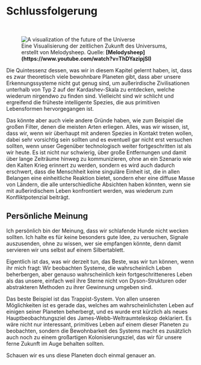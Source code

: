 
# Schlussfolgerung 

<ReadingTime duration="3" />
<AudioPlayer ident="conclusion" />

<br/>
<figure>
<Image src={require(".//../../../resources/images/years.png")} alt="A visualization of the future of the Universe" />
<figcaption style={{ color: "rgb(156, 156, 156)", fontSize: "14px", marginTop: "2px" }}>Eine Visualisierung der zeitlichen Zukunft des Universums, erstellt von Melodysheep. Quelle: <strong>[Melodysheep](https://www.youtube.com/watch?v=ThDYazipjSI)</strong></figcaption>
</figure>

Die Quintessenz dessen, was wir in diesem Kapitel gelernt haben, ist, dass es zwar theoretisch viele bewohnbare Planeten gibt, dass aber unsere Erkennungssysteme nicht gut genug sind, um außerirdische Zivilisationen unterhalb von Typ 2 auf der Kardashev-Skala zu entdecken, welche wiederum nirgendwo zu finden sind. Vielleicht sind wir schlicht und ergreifend die früheste intelligente Spezies, die aus primitiven Lebensformen hervorgegangen ist.

Das könnte aber auch viele andere Gründe haben, wie zum Beispiel die großen Filter, denen die meisten Arten erliegen. Alles, was wir wissen, ist, dass wir, wenn wir überhaupt mit anderen Spezies in Kontakt treten wollen, dabei sehr vorsichtig sein sollten und es eventuell gar nicht erst versuchen sollten, wenn unser Gegenüber technologisch weiter fortgeschritten ist als wir heute. Es ist nicht nur schwierig, über große Entfernungen und damit über lange Zeiträume hinweg zu kommunizieren, ohne an ein Szenario wie den Kalten Krieg erinnert zu werden, sondern es wird auch dadurch erschwert, dass die Menschheit keine singuläre Einheit ist, die in allen Belangen eine einheitliche Reaktion bietet, sondern eher eine diffuse Masse von Ländern, die alle unterschiedliche Absichten haben könnten, wenn sie mit außerirdischem Leben konfrontiert werden, was wiederum zum Konfliktpotenzial beiträgt.

## Persönliche Meinung
Ich persönlich bin der Meinung, dass wir schlafende Hunde nicht wecken sollten. Ich halte es für keine besonders gute Idee, zu versuchen, Signale auszusenden, ohne zu wissen, wer sie empfangen könnte, denn damit servieren wir uns selbst auf einem Silbertablett.

Eigentlich ist das, was wir derzeit tun, das Beste, was wir tun können, wenn ihr mich fragt: Wir beobachten Systeme, die wahrscheinlich Leben beherbergen, aber genauso wahrscheinlich kein fortgeschritteneres Leben als das unsere, einfach weil ihre Sterne nicht von Dyson-Strukturen oder abstrakteren Methoden zu ihrer Gewinnung umgeben sind. 

Das beste Beispiel ist das Trappist-System. Von allen unseren Möglichkeiten ist es gerade das, welches am wahrscheinlichsten Leben auf einigen seiner Planeten beherbergt, und es wurde erst kürzlich als neues Hauptbeobachtungsziel des James-Webb-Weltraumteleskop deklariert. Es wäre nicht nur interessant, primitives Leben auf einem dieser Planeten zu beobachten, sondern die Bewohnbarkeit  des Systems macht es zusätzlich auch noch zu einem großartigen Kolonisierungsziel, das wir für unsere ferne Zukunft im Auge behalten sollten.

Schauen wir es uns diese Planeten doch einmal genauer an.


<SaveArticleSection article="alien-life-conclusion"/>

<Analytics />